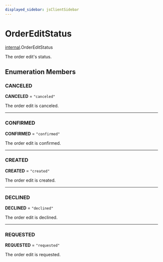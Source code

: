 ```yaml
---
displayed_sidebar: jsClientSidebar
---
```



# OrderEditStatus

[internal](../../modules/internal.mdx).OrderEditStatus

The order edit's status.

## Enumeration Members

### CANCELED

 **CANCELED** = ``"canceled"``

The order edit is canceled.

___

### CONFIRMED

 **CONFIRMED** = ``"confirmed"``

The order edit is confirmed.

___

### CREATED

 **CREATED** = ``"created"``

The order edit is created.

___

### DECLINED

 **DECLINED** = ``"declined"``

The order edit is declined.

___

### REQUESTED

 **REQUESTED** = ``"requested"``

The order edit is requested.
